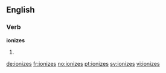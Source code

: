 ==English==

===Verb===
'''ionizes'''

# {{third-person singular of|ionize}}

[[de:ionizes]]
[[fr:ionizes]]
[[no:ionizes]]
[[pt:ionizes]]
[[sv:ionizes]]
[[vi:ionizes]]